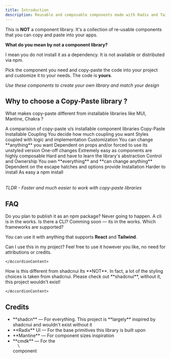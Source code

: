 ```yaml
---
title: Introduction
description: Reusable and composable components made with Radix and TailwindCSS
---
```


This is **NOT** a component library. It's a collection of re-usable components that you can copy and paste into your apps.

**What do you mean by not a component library?**

I mean you do not install it as a dependency. It is not available or distributed via npm.

Pick the component you need and copy-paste the code into your project and customize it to your needs. The code is **yours**.

_Use these components to create your own library and match your design_

## <HeaderLink href="#why">Why to choose a Copy-Paste library ?</HeaderLink>

What makes copy-paste different from installable libraries like MUI, Mantine, Chakra ?

<Table className="mt-4" id="why">
  <TableCaption>A comparision of copy-paste v/s installable component libraries</TableCaption>
  <TableHeader>
    <TableRow>
      <TableHead className="max-w-[125px]"></TableHead>
      <TableHead className="w-1/2">Copy-Paste</TableHead>
      <TableHead className="w-1/2">Installable</TableHead>
    </TableRow>
  </TableHeader>
  <TableBody>
    <TableRow>
      <TableCell>Coupling</TableCell>
      <TableCell>You decide how much coupling you want</TableCell>
      <TableCell>Styles coupled with logic and implementation</TableCell>
    </TableRow>
    <TableRow>
      <TableCell>Customization</TableCell>
      <TableCell>You can change **anything** you want</TableCell>
      <TableCell>Dependent on props and/or forced to use its unstyled version</TableCell>
    </TableRow>
    <TableRow>
      <TableCell>One-off changes</TableCell>
      <TableCell>Extremely easy as components are highly composable</TableCell>
      <TableCell>Hard and have to learn the library's abstraction</TableCell>
    </TableRow>
    <TableRow>
      <TableCell>Control and Ownership</TableCell>
      <TableCell>You own **everything** and **can change anything**</TableCell>
      <TableCell>Dependent on the escape hatches and options provide</TableCell>
    </TableRow>
    <TableRow>
      <TableCell>Installation</TableCell>
      <TableCell>Harder to install</TableCell>
      <TableCell>As easy a npm install </TableCell>
    </TableRow>
  </TableBody>
</Table>

_TLDR - Faster and much easier to work with copy-paste libraries_

## <HeaderLink href="#faq">FAQ</HeaderLink>

<Accordion id="faq" type="multiple" collapsible>
<AccordionItem value="faq-1">
  <AccordionTrigger>Do you plan to publish it as an npm package?</AccordionTrigger>
  <AccordionContent>Never going to happen. A cli is in the works.</AccordionContent>
</AccordionItem>
<AccordionItem value="faq-2">
  <AccordionTrigger>Is there a CLI?</AccordionTrigger>
  <AccordionContent>Comming soon — its in the works.</AccordionContent>
</AccordionItem>

<AccordionItem value="faq-3">
<AccordionTrigger>
Which frameworks are supported?
</AccordionTrigger>
<AccordionContent>

You can use it with anything that supports **React** and **Tailwind**.

</AccordionContent>
</AccordionItem>

<AccordionItem value="faq-4">
	<AccordionTrigger>
	Can I use this in my project?
	</AccordionTrigger>
	<AccordionContent>
Feel free to use it however you like, no need for attributions or credits.

    </AccordionContent>

</AccordionItem>
<AccordionItem value="faq-5">
	<AccordionTrigger>
	How is this different from shadcnui
	</AccordionTrigger>
	<AccordionContent>
Its **NOT**. In fact, a lot of the styling choices is taken from shadcnui. Please check out
<Link href="https://ui.shadcn.com/">**shadcnui**</Link>, without it, this project wouldn't exist!

    </AccordionContent>

</AccordionItem>

</Accordion>

## <HeaderLink id="credits" href="#credits">Credits</HeaderLink>

- <Link href="https://ui.shadcn.com/">**shadcn**</Link> — For everything. This project is **largely** inspired by shadcnui
  and wouldn't exist without it
- <Link href="https://radix-ui.com">**Radix** UI</Link> — For the base primitives this library is built upon
- <Link href="https://mantine.dev/">**Mantine**</Link> — For component sizes inspiration
- <Link href="https://cmdk.paco.me">**cmdk**</Link> — For the <Code>
    \<Command />
  </Code> component
